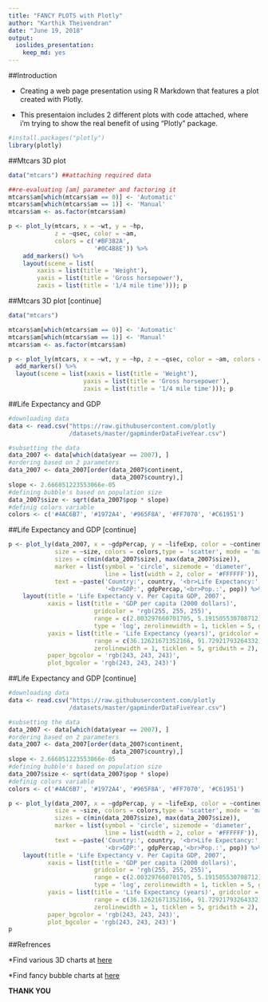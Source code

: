 ---
title: "FANCY PLOTS with Plotly"
author: "Karthik Theivendran"
date: "June 19, 2018"
output: 
  ioslides_presentation: 
    keep_md: yes
---

##Introduction


* Creating a web page presentation using R Markdown that features a plot created with Plotly.


* This presentaion includes 2 different plots with code attached, where i'm trying to show the real benefit of using "Plotly" package.

```{r inti, eval=TRUE}
#install.packages("plotly")
library(plotly)

```

##Mtcars 3D plot

```{r plot1, echo=TRUE, eval=FALSE}

data("mtcars") ##attaching required data

##re-evaluating [am] parameter and factoring it
mtcars$am[which(mtcars$am == 0)] <- 'Automatic'
mtcars$am[which(mtcars$am == 1)] <- 'Manual'
mtcars$am <- as.factor(mtcars$am)

p <- plot_ly(mtcars, x = ~wt, y = ~hp,
             z = ~qsec, color = ~am,
             colors = c('#BF382A',
                        '#0C4B8E')) %>%
    add_markers() %>% 
    layout(scene = list(
        xaxis = list(title = 'Weight'),
        yaxis = list(title = 'Gross horsepower'),
        zaxis = list(title = '1/4 mile time'))); p
```

##Mtcars 3D plot [continue]

```{r plot1_show, echo=FALSE,eval = TRUE}

data("mtcars")

mtcars$am[which(mtcars$am == 0)] <- 'Automatic'
mtcars$am[which(mtcars$am == 1)] <- 'Manual'
mtcars$am <- as.factor(mtcars$am)

p <- plot_ly(mtcars, x = ~wt, y = ~hp, z = ~qsec, color = ~am, colors = c('#BF382A', '#0C4B8E')) %>%
  add_markers() %>%
  layout(scene = list(xaxis = list(title = 'Weight'),
                     yaxis = list(title = 'Gross horsepower'),
                     zaxis = list(title = '1/4 mile time'))); p
```

##Life Expectancy and GDP

```{r LE+GDP, echo=TRUE, eval=FALSE}

#downloading data
data <- read.csv("https://raw.githubusercontent.com/plotly
                 /datasets/master/gapminderDataFiveYear.csv")

#subsetting the data
data_2007 <- data[which(data$year == 2007), ]
#ordering based on 2 parameters
data_2007 <- data_2007[order(data_2007$continent, 
                             data_2007$country),] 
slope <- 2.666051223553066e-05
#defining bubble's based on population size
data_2007$size <- sqrt(data_2007$pop * slope) 
#definig colors variable
colors <- c('#4AC6B7', '#1972A4', '#965F8A', '#FF7070', '#C61951') 

```


##Life Expectancy and GDP [continue]

```{r LE+GDP2, echo=TRUE, eval=FALSE}
p <- plot_ly(data_2007, x = ~gdpPercap, y = ~lifeExp, color = ~continent,
             size = ~size, colors = colors,type = 'scatter', mode = 'markers', 
             sizes = c(min(data_2007$size), max(data_2007$size)),
             marker = list(symbol = 'circle', sizemode = 'diameter',
                           line = list(width = 2, color = '#FFFFFF')),
             text = ~paste('Country:', country, '<br>Life Expectancy:', lifeExp,
                           '<br>GDP:', gdpPercap,'<br>Pop.:', pop)) %>%
    layout(title = 'Life Expectancy v. Per Capita GDP, 2007',
           xaxis = list(title = 'GDP per capita (2000 dollars)',
                        gridcolor = 'rgb(255, 255, 255)',
                        range = c(2.003297660701705, 5.191505530708712),
                        type = 'log', zerolinewidth = 1, ticklen = 5, gridwidth = 2),
           yaxis = list(title = 'Life Expectancy (years)', gridcolor = 'rgb(255, 255, 255)',
                        range = c(36.12621671352166, 91.72921793264332),
                        zerolinewidth = 1, ticklen = 5, gridwith = 2),
           paper_bgcolor = 'rgb(243, 243, 243)',
           plot_bgcolor = 'rgb(243, 243, 243)')
```


##Life Expectancy and GDP [continue]
```{r LE+GDP3, echo=FALSE, eval=TRUE}

#downloading data
data <- read.csv("https://raw.githubusercontent.com/plotly
                 /datasets/master/gapminderDataFiveYear.csv")

#subsetting the data
data_2007 <- data[which(data$year == 2007), ]
#ordering based on 2 parameters
data_2007 <- data_2007[order(data_2007$continent, 
                             data_2007$country),] 
slope <- 2.666051223553066e-05
#defining bubble's based on population size
data_2007$size <- sqrt(data_2007$pop * slope) 
#definig colors variable
colors <- c('#4AC6B7', '#1972A4', '#965F8A', '#FF7070', '#C61951') 

p <- plot_ly(data_2007, x = ~gdpPercap, y = ~lifeExp, color = ~continent,
             size = ~size, colors = colors,type = 'scatter', mode = 'markers', 
             sizes = c(min(data_2007$size), max(data_2007$size)),
             marker = list(symbol = 'circle', sizemode = 'diameter',
                           line = list(width = 2, color = '#FFFFFF')),
             text = ~paste('Country:', country, '<br>Life Expectancy:', lifeExp,
                           '<br>GDP:', gdpPercap,'<br>Pop.:', pop)) %>%
    layout(title = 'Life Expectancy v. Per Capita GDP, 2007',
           xaxis = list(title = 'GDP per capita (2000 dollars)',
                        gridcolor = 'rgb(255, 255, 255)',
                        range = c(2.003297660701705, 5.191505530708712),
                        type = 'log', zerolinewidth = 1, ticklen = 5, gridwidth = 2),
           yaxis = list(title = 'Life Expectancy (years)', gridcolor = 'rgb(255, 255, 255)',
                        range = c(36.12621671352166, 91.72921793264332),
                        zerolinewidth = 1, ticklen = 5, gridwith = 2),
           paper_bgcolor = 'rgb(243, 243, 243)',
           plot_bgcolor = 'rgb(243, 243, 243)')
p

```


##Refrences

*Find various 3D charts at [here](https://goo.gl/Kb6ASp)

*Find fancy bubble charts at [here](https://goo.gl/bjvTdz)



**THANK YOU**
